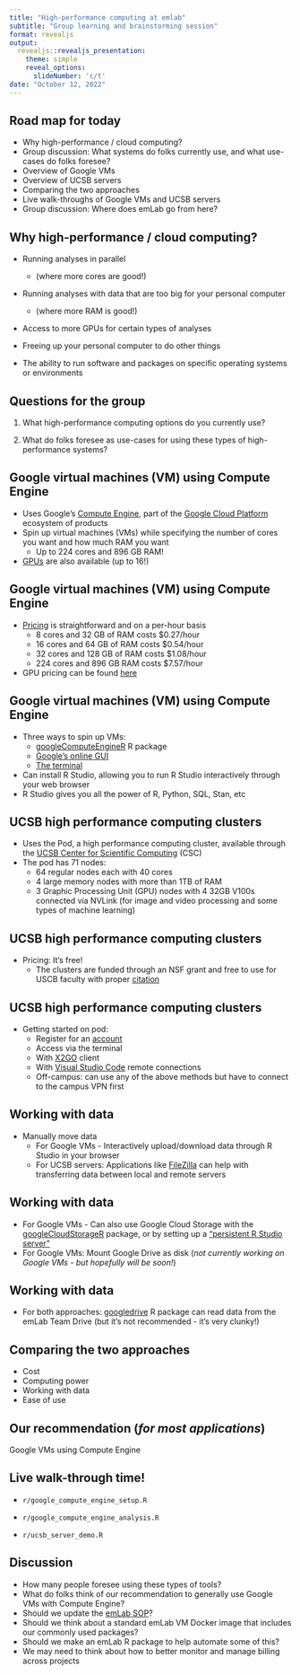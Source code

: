 ```yaml
---
title: "High-performance computing at emlab"
subtitle: "Group learning and brainstorming session"
format: revealjs
output:
  revealjs::revealjs_presentation:
    theme: simple
    reveal_options:
      slideNumber: 'c/t'
date: "October 12, 2022"
---
```


## Road map for today

- Why high-performance / cloud computing?
- Group discussion: What systems do folks currently use, and what use-cases do folks foresee?
- Overview of Google VMs
- Overview of UCSB servers
- Comparing the two approaches
- Live walk-throughs of Google VMs and UCSB servers
- Group discussion: Where does emLab go from here?

## Why high-performance / cloud computing?

- Running analyses in parallel 
  + (where more cores are good!)   

- Running analyses with data that are too big for your personal computer 
  + (where more RAM is good!)  
  
- Access to more GPUs for certain types of analyses
  
- Freeing up your personal computer to do other things  

- The ability to run software and packages on specific operating systems or environments 

## Questions for the group

1. What high-performance computing options do you currently use?

2. What do folks foresee as use-cases for using these types of high-performance systems?

## Google virtual machines (VM) using Compute Engine  

- Uses Google's [Compute Engine](https://cloud.google.com/compute), part of the [Google Cloud Platform](https://cloud.google.com) ecosystem of products  
- Spin up virtual machines (VMs) while specifying the number of cores you want and how much RAM you want  
  + Up to 224 cores and 896 GB RAM!
- [GPUs](https://cloud.google.com/compute/docs/gpus) are also available (up to 16!)

## Google virtual machines (VM) using Compute Engine  

- [Pricing](https://cloud.google.com/compute/vm-instance-pricing) is straightforward and on a per-hour basis  
  + 8 cores and 32 GB of RAM costs \$0.27/hour
  + 16 cores and 64 GB of RAM costs \$0.54/hour
  + 32 cores and 128 GB of RAM costs \$1.08/hour
  + 224 cores and 896 GB RAM costs \$7.57/hour
- GPU pricing can be found [here](https://cloud.google.com/compute/gpus-pricing)

## Google virtual machines (VM) using Compute Engine  

- Three ways to spin up VMs: 
  + [googleComputeEngineR](https://cloudyr.github.io/googleComputeEngineR/) R package
  + [Google's online GUI](https://console.cloud.google.com/compute)  
  + [The terminal](https://grantmcdermott.com/ds4e/gce-i.html)  
- Can install R Studio, allowing you to run R Studio interactively through your web browser
- R Studio gives you all the power of R, Python, SQL, Stan, etc


## UCSB high performance computing clusters
- Uses the Pod, a high performance computing cluster, available through the [UCSB Center for Scientific Computing](https://csc.cnsi.ucsb.edu/) (CSC)  
- The pod has 71 nodes:  
  + 64 regular nodes each with 40 cores  
  + 4 large memory nodes with more than 1TB of RAM  
  + 3 Graphic Processing Unit (GPU) nodes with 4 32GB V100s connected via NVLink (for image and video processing and some types of machine learning)
  
## UCSB high performance computing clusters

- Pricing: It's free! 
  + The clusters are funded through an NSF grant and free to use for USCB faculty with proper [citation](https://csc.cnsi.ucsb.edu/publications)  

## UCSB high performance computing clusters

- Getting started on pod:  
  + Register for an [account](https://csc.cnsi.ucsb.edu/forms/user-account)   
  + Access via the terminal    
  + With [X2GO](https://csc.cnsi.ucsb.edu/docs/using-x2go-gui-login-knot-or-pod) client   
  + With [Visual Studio Code](https://code.visualstudio.com/) remote connections    
  + Off-campus: can use any of the above methods but have to connect to the campus VPN first  
  
## Working with data

- Manually move data   
  + For Google VMs - Interactively upload/download data through R Studio in your browser
  + For UCSB servers: Applications like [FileZilla](https://filezilla-project.org/) can help with transferring data between local and remote servers 
  
## Working with data

- For Google VMs - Can also use Google Cloud Storage with the [googleCloudStorageR](https://code.markedmondson.me/googleCloudStorageR/) package, or by setting up a ["persistent R Studio server"](https://cloudyr.github.io/googleComputeEngineR/articles/persistent-rstudio.html)
- For Google VMs: Mount Google Drive as disk (*not currently working on Google VMs - but hopefully will be soon!*) 

## Working with data

- For both approaches: [googledrive](https://googledrive.tidyverse.org/index.html) R package can read data from the emLab Team Drive (but it's not recommended - it's very clunky!)


## Comparing the two approaches

- Cost
- Computing power
- Working with data 
- Ease of use


## Our recommendation (*for most applications*)

Google VMs using Compute Engine

## Live walk-through time!

- `r/google_compute_engine_setup.R`

- `r/google_compute_engine_analysis.R`

- `r/ucsb_server_demo.R`

## Discussion

- How many people foresee using these types of tools? 
- What do folks think of our recommendation to generally use Google VMs with Compute Engine?
- Should we update the [emLab SOP](https://emlab-ucsb.github.io/SOP/5-high-performance-computing.html)?
- Should we think about a standard emLab VM Docker image that includes our commonly used packages?
- Should we make an emLab R package to help automate some of this?
- We may need to think about how to better monitor and manage billing across projects

